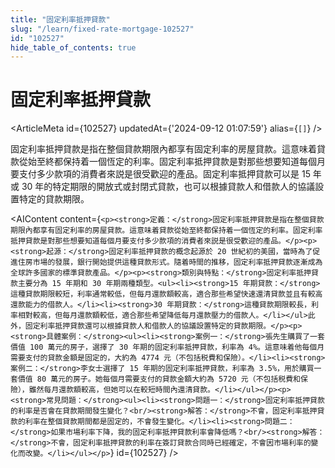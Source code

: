 ```yaml
---
title: "固定利率抵押貸款"
slug: "/learn/fixed-rate-mortgage-102527"
id: "102527"
hide_table_of_contents: true
---
```



# 固定利率抵押貸款

<ArticleMeta id={102527} updatedAt={'2024-09-12 01:07:59'} alias={`[]`} />
<div className='border-solid border-b border-t-0 my-4 border-[var(--ifm-color-gray-300)]' />

固定利率抵押貸款是指在整個貸款期限內都享有固定利率的房屋貸款。這意味着貸款從始至終都保持着一個恆定的利率。固定利率抵押貸款是對那些想要知道每個月要支付多少款項的消費者來説是很受歡迎的產品。固定利率抵押貸款可以是 15 年或 30 年的特定期限的開放式或封閉式貸款，也可以根據貸款人和借款人的協議設置特定的貸款期限。

<AIContent content={`<p><strong>定義：</strong>固定利率抵押貸款是指在整個貸款期限內都享有固定利率的房屋貸款。這意味着貸款從始至終都保持着一個恆定的利率。固定利率抵押貸款是對那些想要知道每個月要支付多少款項的消費者來説是很受歡迎的產品。</p><p><strong>起源：</strong>固定利率抵押貸款的概念起源於 20 世紀初的美國，當時為了促進住房市場的發展，銀行開始提供這種貸款形式。隨着時間的推移，固定利率抵押貸款逐漸成為全球許多國家的標準貸款產品。</p><p><strong>類別與特點：</strong>固定利率抵押貸款主要分為 15 年期和 30 年期兩種類型。<ul><li><strong>15 年期貸款：</strong>這種貸款期限較短，利率通常較低，但每月還款額較高，適合那些希望快速還清貸款並且有較高還款能力的借款人。</li><li><strong>30 年期貸款：</strong>這種貸款期限較長，利率相對較高，但每月還款額較低，適合那些希望降低每月還款壓力的借款人。</li></ul>此外，固定利率抵押貸款還可以根據貸款人和借款人的協議設置特定的貸款期限。</p><p><strong>具體案例：</strong><ul><li><strong>案例一：</strong>張先生購買了一套價值 100 萬元的房子，選擇了 30 年期的固定利率抵押貸款，利率為 4%。這意味着他每個月需要支付的貸款金額是固定的，大約為 4774 元（不包括税費和保險）。</li><li><strong>案例二：</strong>李女士選擇了 15 年期的固定利率抵押貸款，利率為 3.5%，用於購買一套價值 80 萬元的房子。她每個月需要支付的貸款金額大約為 5720 元（不包括税費和保險），雖然每月還款額較高，但她可以在較短時間內還清貸款。</li></ul></p><p><strong>常見問題：</strong><ul><li><strong>問題一：</strong>固定利率抵押貸款的利率是否會在貸款期間發生變化？<br/><strong>解答：</strong>不會，固定利率抵押貸款的利率在整個貸款期間都是固定的，不會發生變化。</li><li><strong>問題二：</strong>如果市場利率下降，我的固定利率抵押貸款利率會降低嗎？<br/><strong>解答：</strong>不會，固定利率抵押貸款的利率在簽訂貸款合同時已經確定，不會因市場利率的變化而改變。</li></ul></p>`} id={102527} />
